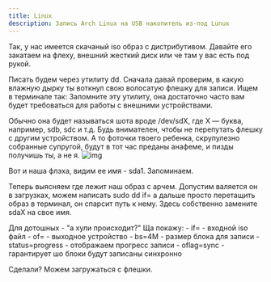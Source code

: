 ```yaml
---
title: Linux
description: Запись Arch Linux на USB накопитель из-под Lunux
---
```


Так, у нас имеется скачаный iso образ с дистрибутивом. Давайте его закатаем на флеху, внешний жесткий диск или че там у вас есть под рукой.

Писать будем через утилиту dd. Сначала давай проверим, в какую влажную дырку ты воткнул свою волосатую флешку для записи. Ищем в терминале так: 
<DynamicCodeBlock lang="bash" code='lsblk' /> 
Запомните эту утилиту, она достаточно часто вам будет требоваться для работы с внешними устройствами.

Обычно она будет называться шота вроде /dev/sdX, где X — буква, например, sdb, sdc и т.д. Будь внимателен, чтобы не перепутать флешку с другим устройством.
А то фоточки твоего ребенка, скрупулезно собранные супругой, будут в тот час преданы анафеме, и пизды получишь ты, а не я.
![img](/lsblk.png)

Вот и наша флэха, видим ее имя - sda1. Запоминаем. 

Теперь выясняем где лежит наш образ с арчем. Допустим валяется он в загрузках, можем написать sudo dd if= а дальше просто перетащить образ в терминал, он спарсит путь к нему.
<DynamicCodeBlock lang="bash" code="sudo dd if='/home/ewo/Загрузки/archlinux-2025.01.01-x86_64.iso' of=/dev/sdaX bs=4M status=progress oflag=sync" /> 
Здесь собственно замените sdaX на свое имя. 

<Callout>
Для дотошных - "а хули происходит?" Ща покажу:
- if= - входной iso файл
- of= - выходное устройство
- bs=4M - размер блока для записи
- status=progress - отображаем прогресс записи
- oflag=sync - гарантирует шо блоки будут записаны синхронно
</Callout>

Сделали? Можем загружаться с флешки.

